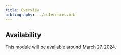 ```yaml
---
title: Overview
bibliography: ../references.bib
---
```


::: {.callout-caution}
## Availability

This module will be available around March 27, 2024.
:::